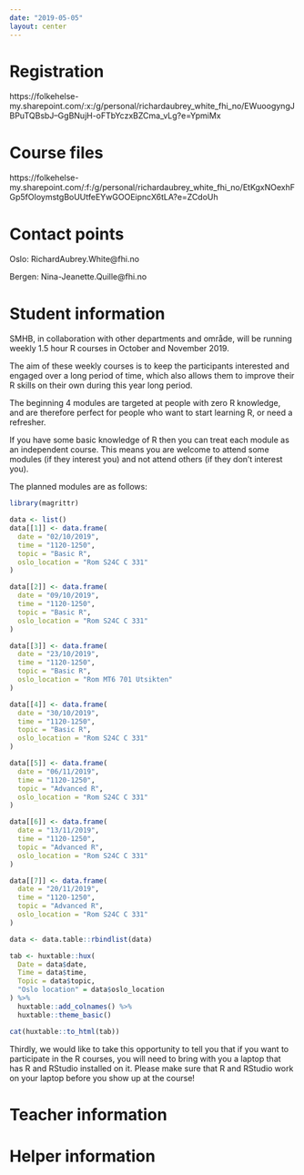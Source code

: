 ```yaml
---
date: "2019-05-05"
layout: center
---
```


# Registration

https://folkehelse-my.sharepoint.com/:x:/g/personal/richardaubrey_white_fhi_no/EWuoogyngJBPuTQBsbJ--GgBNujH-oFTbYczxBZCma_vLg?e=YpmiMx

# Course files

https://folkehelse-my.sharepoint.com/:f:/g/personal/richardaubrey_white_fhi_no/EtKgxNOexhFGp5fOIoymstgBoUUtfeEYwGOOEipncX6tLA?e=ZCdoUh

# Contact points

Oslo: RichardAubrey.White@fhi.no

Bergen: Nina-Jeanette.Quille@fhi.no

# Student information

SMHB, in collaboration with other departments and område, will be running weekly 1.5 hour R courses in October and November 2019.

The aim of these weekly courses is to keep the participants interested and engaged over a long period of time, which also allows them to improve their R skills on their own during this year long period.
 
The beginning 4 modules are targeted at people with zero R knowledge, and are therefore perfect for people who want to start learning R, or need a refresher.
 
If you have some basic knowledge of R then you can treat each module as an independent course. This means you are welcome to attend some modules (if they interest you) and not attend others (if they don’t interest you).

The planned modules are as follows:

```r
library(magrittr)

data <- list()
data[[1]] <- data.frame(
  date = "02/10/2019",
  time = "1120-1250",
  topic = "Basic R",
  oslo_location = "Rom S24C C 331"
)

data[[2]] <- data.frame(
  date = "09/10/2019",
  time = "1120-1250",
  topic = "Basic R",
  oslo_location = "Rom S24C C 331"
)

data[[3]] <- data.frame(
  date = "23/10/2019",
  time = "1120-1250",
  topic = "Basic R",
  oslo_location = "Rom MT6 701 Utsikten"
)

data[[4]] <- data.frame(
  date = "30/10/2019",
  time = "1120-1250",
  topic = "Basic R",
  oslo_location = "Rom S24C C 331"
)

data[[5]] <- data.frame(
  date = "06/11/2019",
  time = "1120-1250",
  topic = "Advanced R",
  oslo_location = "Rom S24C C 331"
)

data[[6]] <- data.frame(
  date = "13/11/2019",
  time = "1120-1250",
  topic = "Advanced R",
  oslo_location = "Rom S24C C 331"
)

data[[7]] <- data.frame(
  date = "20/11/2019",
  time = "1120-1250",
  topic = "Advanced R",
  oslo_location = "Rom S24C C 331"
)

data <- data.table::rbindlist(data)

tab <- huxtable::hux(
  Date = data$date,
  Time = data$time,
  Topic = data$topic,
  "Oslo location" = data$oslo_location
) %>%
  huxtable::add_colnames() %>%
  huxtable::theme_basic()

cat(huxtable::to_html(tab))
```

Thirdly, we would like to take this opportunity to tell you that if you want to participate in the R courses, you will need to bring with you a laptop that has R and RStudio installed on it. Please make sure that R and RStudio work on your laptop before you show up at the course!
 




# Teacher information

# Helper information

